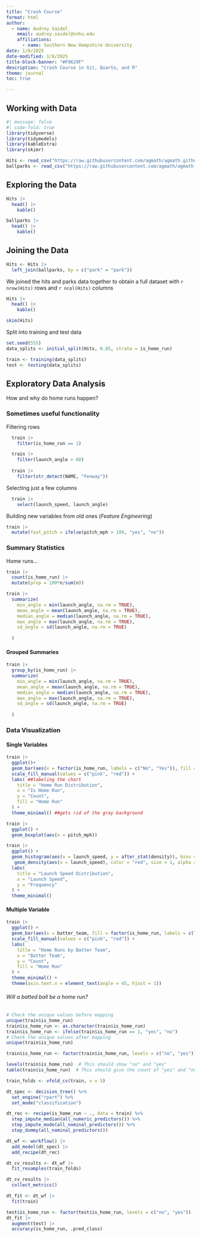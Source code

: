 ```yaml
---
title: "Crash Course"
format: html
author: 
  - name: Audrey Saidel
    email: audrey.saidel@snhu.edu
    affiliations: 
      - name: Southern New Hampshire University
date: 1/8/2025
date-modified: 1/8/2025
title-block-banner: "#F9629F"
description: "Crash Course in Git, Quarto, and R"
theme: journal
toc: true

---
```

## Working with Data
```r
#| message: false
#| code-fold: true
library(tidyverse)
library(tidymodels)
library(kableExtra)
library(skimr)

Hits <- read_csv("https://raw.githubusercontent.com/agmath/agmath.github.io/refs/heads/master/data/classification/battedballs.csv")
ballparks <- read_csv("https://raw.githubusercontent.com/agmath/agmath.github.io/refs/heads/master/data/classification/park_dimensions.csv")

```
## Exploring the Data
```r
Hits |>
  head() |>
    kable()
```
```r
ballparks |>
  head() |>
    kable()
```
## Joining the Data
```r
Hits <- Hits |>
  left_join(ballparks, by = c("park" = "park"))
```

We joined the hits and parks data together to obtain a full dataset with `r nrow(Hits)` rows and `r ncol(Hits)` columns
```r
Hits |>
  head() |>
    kable()
```

```r
skim(Hits) 
```
Split into training and test data

```r
set.seed(555)
data_splits <- initial_split(Hits, 0.85, strata = is_home_run)

train <- training(data_splits)
test <- testing(data_splits)
```

## Exploratory Data Analysis

How and why do home runs happen?

### Sometimes useful functionality
Filtering rows

```r
  train |>
    filter(is_home_run == 1)

  train |>
    filter(launch_angle > 80)
  
  train |>
    filter(str_detect(NAME, "Fenway"))
```
Selecting just a few columns
```r
  train |>
    select(launch_speed, launch_angle)
```
Building new variables from old ones (*Feature Engineering*)
```r
train |>
  mutate(fast_pitch = ifelse(pitch_mph > 100, "yes", "no"))
```
### Summary Statistics

Home runs...

```r
train |>
  count(is_home_run) |>
  mutate(prop = 100*n/sum(n))
```
```r
train |>
  summarize(
    min_angle = min(launch_angle, na.rm = TRUE),
    mean_angle = mean(launch_angle, na.rm = TRUE),
    median_angle = median(launch_angle, na.rm = TRUE),
    max_angle = max(launch_angle, na.rm = TRUE),
    sd_angle = sd(launch_angle, na.rm = TRUE)
    
  )
```
#### Grouped Summaries

```r
train |>
  group_by(is_home_run) |>
  summarize(
    min_angle = min(launch_angle, na.rm = TRUE),
    mean_angle = mean(launch_angle, na.rm = TRUE),
    median_angle = median(launch_angle, na.rm = TRUE),
    max_angle = max(launch_angle, na.rm = TRUE),
    sd_angle = sd(launch_angle, na.rm = TRUE)
    
  )
```
### Data Visualization

#### Single Variables
```r
train |>
  ggplot()+
  geom_bar(aes(x = factor(is_home_run, labels = c("No", "Yes")), fill = factor(is_home_run, labels = c("No", "Yes")))) + 
  scale_fill_manual(values = c("pink", "red")) +
  labs( ##labeling the chart
    title = "Home Run Distribution",
    x = "Is Home Run",
    y = "Count",
    fill = "Home Run"
  ) +
  theme_minimal() ##gets rid of the gray background
```
```r
train |>
  ggplot() +
  geom_boxplot(aes(x = pitch_mph))
```
```r
train |> 
  ggplot() +
  geom_histogram(aes(x = launch_speed, y = after_stat(density)), bins = 30, na.rm = TRUE, fill = "pink") +
   geom_density(aes(x = launch_speed), color = "red", size = 1, alpha = .04) +
  labs(
    title = "Launch Speed Distribution",
    x = "Launch Speed",
    y = "Frequency"
  ) +
  theme_minimal()
```
#### Multiple Variable

```r
train |>
  ggplot() +
  geom_bar(aes(x = batter_team, fill = factor(is_home_run, labels = c("No", "Yes")))) +
  scale_fill_manual(values = c("pink", "red")) +  
  labs(
    title = "Home Runs by Batter Team",
    x = "Batter Team",
    y = "Count",
    fill = "Home Run"
  ) +
  theme_minimal() +
  theme(axis.text.x = element_text(angle = 45, hjust = 1)) 
```

###### Will a batted ball be a home run?
```r
# Check the unique values before mapping
unique(train$is_home_run)
train$is_home_run <- as.character(train$is_home_run)
train$is_home_run <- ifelse(train$is_home_run == 1, "yes", "no")
# Check the unique values after mapping
unique(train$is_home_run)
```
```r
train$is_home_run <- factor(train$is_home_run, levels = c("no", "yes"))

levels(train$is_home_run)  # This should show "no" and "yes"
table(train$is_home_run)  # This should give the count of "yes" and "no"

```
```r
train_folds <- vfold_cv(train, v = 5)
```

```r
dt_spec <- decision_tree() %>%
  set_engine("rpart") %>%
  set_mode("classification")
```

```r
dt_rec <- recipe(is_home_run ~ ., data = train) %>%
  step_impute_median(all_numeric_predictors()) %>%
  step_impute_mode(all_nominal_predictors()) %>%
  step_dummy(all_nominal_predictors())
```

```r
dt_wf <- workflow() |>
  add_model(dt_spec) |>
  add_recipe(dt_rec)
```


```r
dt_cv_results <- dt_wf |>
  fit_resamples(train_folds)
```
```r
dt_cv_results |>
  collect_metrics()
```

```r
dt_fit <- dt_wf |>
  fit(train)
```
```r
test$is_home_run <- factor(test$is_home_run, levels = c("no", "yes"))
dt_fit |>
  augment(test) |>
  accuracy(is_home_run, .pred_class)
```

